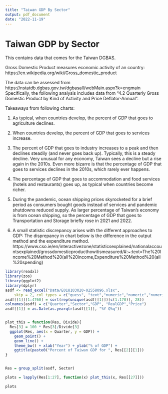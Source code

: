 ```yaml
---
title: "Taiwan GDP By Sector"
output: pdf_document
date: "2022-11-19"
---
```


# Taiwan GDP by Sector

This contains data that comes for the Taiwan DGBAS.

Gross Domestic Product measures economic activity of an country: https://en.wikipedia.org/wiki/Gross_domestic_product

The data can be assessed from https://nstatdb.dgbas.gov.tw/dgbasall/webMain.aspx?k=engmain
Specifically, the following analysis includes data from "4.2 Quarterly Gross Domestic Product by Kind of Activity and Price Deflator-Annual".

Takeaways from following charts:

1) As typical, when countries develop, the percent of GDP that goes to agriculture declines.

2) When countries develop, the percent of GDP that goes to services increase.

3) The percent of GDP that goes to industry increases to a peak and then declines steadily (and never goes back up). Typically, this is a steady decline. Very unusual for any economy, Taiwan sees a decline but a rise again in the 2010s. Even more bizarre is that the percentage of GDP that goes to services declines in the 2010s, which rarely ever happens.

4) The percentage of GDP that goes to accommodation and food services (hotels and restaurants) goes up, as typical when countries become richer.

5) During the pandemic, ocean shipping prices skyrocketed for a brief period as consumers bought goods instead of services and pandemic shutdowns reduced supply. As larger percentage of Taiwan's economy is from ocean shipping, so the percentage of GDP that goes to Transportation and Storage briefly rose in 2021 and 2022. 

6) A small statistic discrepancy arises with the different approaches to GDP: The disprepancy in chart below is the difference in the output method and the expenditure method. https://www.cso.ie/en/interactivezone/statisticsexplained/nationalaccountsexplained/grossdomesticproducthowitismeasured/#:~:text=The%20Income%20Method%20(all%20income,Expenditure%20Method%20(all%20spending)

```r
library(readxl)
library(zoo)
library(ggplot2)
library(dplyr)
asdf <- read_excel("Data/E018103020-02558096.xlsx", 
    skip = 2, col_types = c("guess", "text","numeric","numeric","numeric"))
asdf[[1]][1:4760] = sort(rep(unique(asdf[[1]])[c(1:170)], 28))
colnames(asdf) = c("Quarter","Sector","GDP", "RealGDP","Price")
asdf[[1]] = as.Date(as.yearqtr(asdf[[1]], "%Y Q%q"))


plot_this = function(Res, Divide){
  Res[3] = 100 * Res[3]/Divide[3]
  ggplot(Res, aes(x = Quarter, y = GDP)) +
    geom_point() + 
    geom_line() +
    theme_bw() + xlab("Year") + ylab("% of GDP") + 
    ggtitle(paste0("Percent of Taiwan GDP for ", Res[[2]][1]))
}


Res = group_split(asdf, Sector)

plots = lapply(Res[1:27], function(x) plot_this(x, Res[[27]]))
```

```r
plots
```